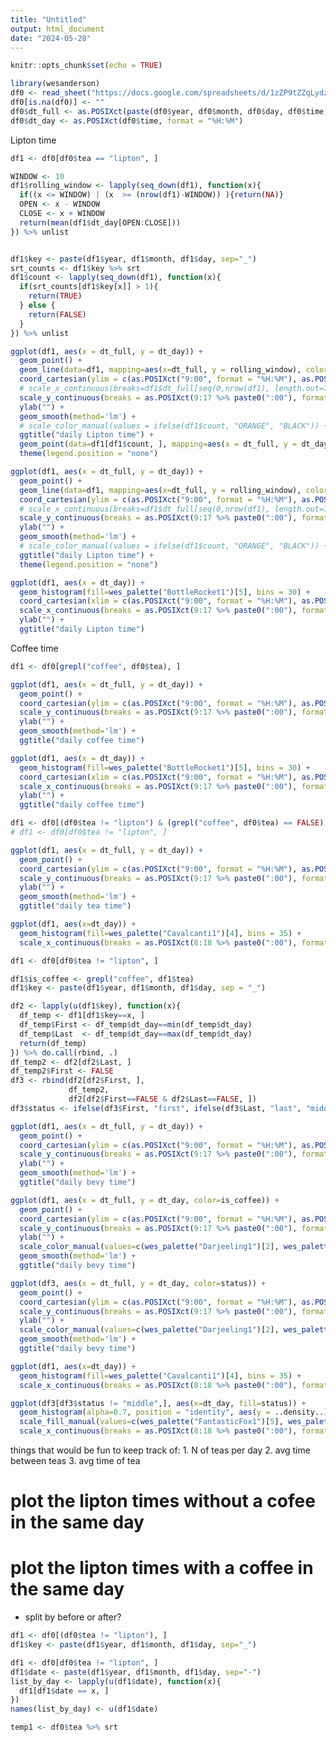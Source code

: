 ---
title: "Untitled"
output: html_document
date: "2024-05-28"
---

```{r setup, include=FALSE}
knitr::opts_chunk$set(echo = TRUE)
```

```{r}
library(wesanderson)
df0 <- read_sheet("https://docs.google.com/spreadsheets/d/1zZP9tZZqLydz7tnPKlQTDWkiuuVRIwGO6m63kkV_8wc/edit#gid=0") %>% as.data.frame()
df0[is.na(df0)] <- ""
df0$dt_full <- as.POSIXct(paste(df0$year, df0$month, df0$day, df0$time, sep="-"), format = "%Y-%m-%d-%H:%M")
df0$dt_day <- as.POSIXct(df0$time, format = "%H:%M")
```

Lipton time
```{r}
df1 <- df0[df0$tea == "lipton", ]

WINDOW <- 10
df1$rolling_window <- lapply(seq_down(df1), function(x){
  if((x <= WINDOW) | (x  >= (nrow(df1)-WINDOW)) ){return(NA)}
  OPEN <- x - WINDOW
  CLOSE <- x + WINDOW
  return(mean(df1$dt_day[OPEN:CLOSE]))
}) %>% unlist


df1$key <- paste(df1$year, df1$month, df1$day, sep="_")
srt_counts <- df1$key %>% srt
df1$count <- lapply(seq_down(df1), function(x){
  if(srt_counts[df1$key[x]] > 1){
    return(TRUE)
  } else {
    return(FALSE)
  }
}) %>% unlist

ggplot(df1, aes(x = dt_full, y = dt_day)) + 
  geom_point() + 
  geom_line(data=df1, mapping=aes(x=dt_full, y = rolling_window), color="RED") +
  coord_cartesian(ylim = c(as.POSIXct("9:00", format = "%H:%M"), as.POSIXct("17:00", format = "%H:%M"))) + 
  # scale_x_continuous(breaks=df1$dt_full[seq(0,nrow(df1), length.out=7)]) +
  scale_y_continuous(breaks = as.POSIXct(9:17 %>% paste0(":00"), format = "%H:%M"), labels = paste0(c(9:12,1:5), c(rep(" AM",3), rep(" PM", 6)))) + 
  ylab("") + 
  geom_smooth(method='lm') +
  # scale_color_manual(values = ifelse(df1$count, "ORANGE", "BLACK")) +
  ggtitle("daily Lipton time") + 
  geom_point(data=df1[df1$count, ], mapping=aes(x = dt_full, y = dt_day, color="RED")) + 
  theme(legend.position = "none")

ggplot(df1, aes(x = dt_full, y = dt_day)) + 
  geom_point() + 
  geom_line(data=df1, mapping=aes(x=dt_full, y = rolling_window), color="RED") +
  coord_cartesian(ylim = c(as.POSIXct("9:00", format = "%H:%M"), as.POSIXct("17:00", format = "%H:%M"))) + 
  # scale_x_continuous(breaks=df1$dt_full[seq(0,nrow(df1), length.out=7)]) +
  scale_y_continuous(breaks = as.POSIXct(9:17 %>% paste0(":00"), format = "%H:%M"), labels = paste0(c(9:12,1:5), c(rep(" AM",3), rep(" PM", 6)))) + 
  ylab("") + 
  geom_smooth(method='lm') +
  # scale_color_manual(values = ifelse(df1$count, "ORANGE", "BLACK")) +
  ggtitle("daily Lipton time") + 
  theme(legend.position = "none")

ggplot(df1, aes(x = dt_day)) + 
  geom_histogram(fill=wes_palette("BottleRocket1")[5], bins = 30) + 
  coord_cartesian(xlim = c(as.POSIXct("9:00", format = "%H:%M"), as.POSIXct("17:00", format = "%H:%M"))) + 
  scale_x_continuous(breaks = as.POSIXct(9:17 %>% paste0(":00"), format = "%H:%M"), labels = paste0(c(9:12,1:5), c(rep(" AM",3), rep(" PM", 6)))) + 
  ylab("") + 
  ggtitle("daily Lipton time")
```


Coffee time
```{r}
df1 <- df0[grepl("coffee", df0$tea), ]

ggplot(df1, aes(x = dt_full, y = dt_day)) + 
  geom_point() + 
  coord_cartesian(ylim = c(as.POSIXct("9:00", format = "%H:%M"), as.POSIXct("17:00", format = "%H:%M"))) + 
  scale_y_continuous(breaks = as.POSIXct(9:17 %>% paste0(":00"), format = "%H:%M"), labels = paste0(c(9:12,1:5), c(rep(" AM",4), rep(" PM", 5)))) + 
  ylab("") + 
  geom_smooth(method='lm') +
  ggtitle("daily coffee time")

ggplot(df1, aes(x = dt_day)) + 
  geom_histogram(fill=wes_palette("BottleRocket1")[5], bins = 30) + 
  coord_cartesian(xlim = c(as.POSIXct("9:00", format = "%H:%M"), as.POSIXct("17:00", format = "%H:%M"))) + 
  scale_x_continuous(breaks = as.POSIXct(9:17 %>% paste0(":00"), format = "%H:%M"), labels = paste0(c(9:12,1:5), c(rep(" AM",3), rep(" PM", 6)))) + 
  ylab("") + 
  ggtitle("daily coffee time")
```


```{r}
df1 <- df0[(df0$tea != "lipton") & (grepl("coffee", df0$tea) == FALSE), ]
# df1 <- df0[df0$tea != "lipton", ]

ggplot(df1, aes(x = dt_full, y = dt_day)) + 
  geom_point() + 
  coord_cartesian(ylim = c(as.POSIXct("9:00", format = "%H:%M"), as.POSIXct("17:00", format = "%H:%M"))) + 
  scale_y_continuous(breaks = as.POSIXct(9:17 %>% paste0(":00"), format = "%H:%M"), labels = paste0(c(9:12,1:5), c(rep(" AM",4), rep(" PM", 5)))) + 
  ylab("") + 
  geom_smooth(method='lm') +
  ggtitle("daily tea time")

ggplot(df1, aes(x=dt_day)) + 
  geom_histogram(fill=wes_palette("Cavalcanti1")[4], bins = 35) +
  scale_x_continuous(breaks = as.POSIXct(8:18 %>% paste0(":00"), format = "%H:%M"), labels = paste0(c(8:12,1:6), c(rep(" AM",4), rep(" PM", 7))))
```

```{r}
df1 <- df0[df0$tea != "lipton", ]

df1$is_coffee <- grepl("coffee", df1$tea)
df1$key <- paste(df1$year, df1$month, df1$day, sep = "_")

df2 <- lapply(u(df1$key), function(x){
  df_temp <- df1[df1$key==x, ]
  df_temp$First <- df_temp$dt_day==min(df_temp$dt_day)
  df_temp$Last  <- df_temp$dt_day==max(df_temp$dt_day)
  return(df_temp)
}) %>% do.call(rbind, .)
df_temp2 <- df2[df2$Last, ]
df_temp2$First <- FALSE
df3 <- rbind(df2[df2$First, ], 
             df_temp2, 
             df2[df2$First==FALSE & df2$Last==FALSE, ])
df3$status <- ifelse(df3$First, "first", ifelse(df3$Last, "last", "middle"))

ggplot(df1, aes(x = dt_full, y = dt_day)) + 
  geom_point() + 
  coord_cartesian(ylim = c(as.POSIXct("9:00", format = "%H:%M"), as.POSIXct("17:00", format = "%H:%M"))) + 
  scale_y_continuous(breaks = as.POSIXct(9:17 %>% paste0(":00"), format = "%H:%M"), labels = paste0(c(9:12,1:5), c(rep(" AM",3), rep(" PM", 6)))) + 
  ylab("") + 
  geom_smooth(method='lm') +
  ggtitle("daily bevy time")

ggplot(df1, aes(x = dt_full, y = dt_day, color=is_coffee)) + 
  geom_point() + 
  coord_cartesian(ylim = c(as.POSIXct("9:00", format = "%H:%M"), as.POSIXct("17:00", format = "%H:%M"))) + 
  scale_y_continuous(breaks = as.POSIXct(9:17 %>% paste0(":00"), format = "%H:%M"), labels = paste0(c(9:12,1:5), c(rep(" AM",3), rep(" PM", 6)))) + 
  ylab("") + 
  scale_color_manual(values=c(wes_palette("Darjeeling1")[2], wes_palette("Darjeeling1")[3])) +
  geom_smooth(method='lm') +
  ggtitle("daily bevy time")

ggplot(df3, aes(x = dt_full, y = dt_day, color=status)) + 
  geom_point() + 
  coord_cartesian(ylim = c(as.POSIXct("9:00", format = "%H:%M"), as.POSIXct("17:00", format = "%H:%M"))) + 
  scale_y_continuous(breaks = as.POSIXct(9:17 %>% paste0(":00"), format = "%H:%M"), labels = paste0(c(9:12,1:5), c(rep(" AM",3), rep(" PM", 6)))) + 
  ylab("") + 
  scale_color_manual(values=c(wes_palette("Darjeeling1")[2], wes_palette("Darjeeling1")[3], wes_palette("Darjeeling1")[1])) +
  geom_smooth(method='lm') +
  ggtitle("daily bevy time")

ggplot(df1, aes(x=dt_day)) + 
  geom_histogram(fill=wes_palette("Cavalcanti1")[4], bins = 35) +
  scale_x_continuous(breaks = as.POSIXct(8:18 %>% paste0(":00"), format = "%H:%M"), labels = paste0(c(8:12,1:6), c(rep(" AM",4), rep(" PM", 7))))

ggplot(df3[df3$status != "middle",], aes(x=dt_day, fill=status)) + 
  geom_histogram(alpha=0.7, position = "identity", aes(y = ..density..)) +
  scale_fill_manual(values=c(wes_palette("FantasticFox1")[5], wes_palette("FantasticFox1")[3])) +
  scale_x_continuous(breaks = as.POSIXct(8:18 %>% paste0(":00"), format = "%H:%M"), labels = paste0(c(8:12,1:6), c(rep(" AM",4), rep(" PM", 7))))
```

things that would be fun to keep track of:
1. N of teas per day
2. avg time between teas
3. avg time of tea

# plot the lipton times without a cofee in the same day
# plot the lipton times with a coffee in the same day
  - split by before or after?
  
```{r}
df1 <- df0[(df0$tea != "lipton"), ]
df1$key <- paste(df1$year, df1$month, df1$day, sep="_")


```
  


```{r}
df1 <- df0[df0$tea != "lipton", ]
df1$date <- paste(df1$year, df1$month, df1$day, sep="-")
list_by_day <- lapply(u(df1$date), function(x){
  df1[df1$date == x, ]
})
names(list_by_day) <- u(df1$date)

```



```{r}
temp1 <- df0$tea %>% srt
```

